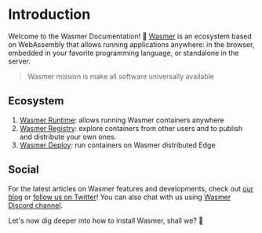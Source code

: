 # Introduction

Welcome to the Wasmer Documentation! 👋
[Wasmer](https://wasmer.io/) is an ecosystem based on WebAssembly that allows running applications anywhere: in the browser, embedded in your favorite programming language, or standalone in the server.

> Wasmer mission is make all software universally available

## Ecosystem

1. [Wasmer Runtime](/runtime): allows running Wasmer containers anywhere
1. [Wasmer Registry](/registry): explore containers from other users and to publish and distribute your own ones.
1. [Wasmer Deploy](/deploy): run containers on Wasmer distributed Edge

## Social

For the latest articles on Wasmer features and developments, check out [our blog](https://wasmer.io/posts/) or [follow us on Twitter](https://twitter.com/wasmerio)!
You can also chat with us using [Wasmer Discord channel](https://discord.com/invite/qBTfsNP7N8).

Let's now dig deeper into how to install Wasmer, shall we? 🙂
